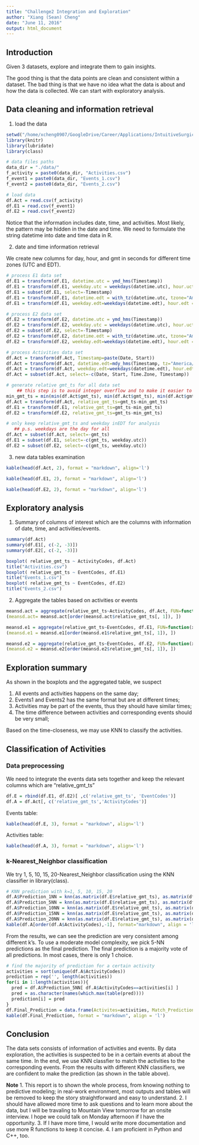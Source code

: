 ```yaml
---
title: "Challenge2 Integration and Exploration"
author: "Xiang (Sean) Cheng"
date: "June 11, 2016"
output: html_document
---
```


## Introduction

Given 3 datasets, explore and integrate them to gain insights.

The good thing is that the data points are clean and consistent within a dataset. The bad thing is that we have no idea what the data is about and how the data is collected. We can start with exploratory analysis.

## Data cleaning and information retrieval 
  
1. load the data 
```r
setwd("/home/xcheng0907/GoogleDrive/Career/Applications/IntuitiveSurgical/datachallenge")
library(knitr)
library(lubridate)
library(class)
```

```r
# data files paths 
data_dir = "./data/"
f_activity = paste0(data_dir, "Activities.csv")
f_event1 = paste0(data_dir, "Events_1.csv")
f_event2 = paste0(data_dir, "Events_2.csv")

# load data
df.Act = read.csv(f_activity)
df.E1 = read.csv(f_event1)
df.E2 = read.csv(f_event2)
```
Notice that the information includes date, time, and activities. Most likely, the pattern may be hidden in the date and time. We need to formulate the string datetime into date and time data in R.

2. date and time information retrieval 

We create new columns for day, hour, and gmt in seconds for different time zones (UTC and EDT).
```r
# process E1 data set
df.E1 = transform(df.E1, datetime.utc = ymd_hms(Timestamp))
df.E1 = transform(df.E1, weekday.utc = weekdays(datetime.utc), hour.uct=hour(datetime.utc))
df.E1 = subset(df.E1, select=-Timestamp)
df.E1 = transform(df.E1, datetime.edt = with_tz(datetime.utc, tzone="America/New_York"))
df.E1 = transform(df.E1, weekday.edt=weekdays(datetime.edt), hour.edt = hour(datetime.edt))

# process E2 data set
df.E2 = transform(df.E2, datetime.utc = ymd_hms(Timestamp))
df.E2 = transform(df.E2, weekday.utc = weekdays(datetime.utc), hour.uct=hour(datetime.utc))
df.E2 = subset(df.E2, select=-Timestamp)
df.E2 = transform(df.E2, datetime.edt = with_tz(datetime.utc, tzone="America/New_York"))
df.E2 = transform(df.E2, weekday.edt=weekdays(datetime.edt), hour.edt = hour(datetime.edt))

# process Activities data set
df.Act = transform(df.Act, Timestamp=paste(Date, Start))
df.Act = transform(df.Act, datetime.edt=mdy_hms(Timestamp, tz="America/New_York"))
df.Act = transform(df.Act, weekday.edt=weekdays(datetime.edt), hour.edt=hour(datetime.edt), gmt_ts=as.numeric(datetime.edt))
df.Act = subset(df.Act, select=-c(Date, Start, Time.Zone, Timestamp))

# generate relative gmt_ts for all data set
    ## this step is to avoid integer overflow and to make it easier to read
min_gmt_ts = min(min(df.Act$gmt_ts), min(df.Act$gmt_ts), min(df.Act$gmt_ts))
df.Act = transform(df.Act, relative_gmt_ts=gmt_ts-min_gmt_ts)
df.E1 = transform(df.E1, relative_gmt_ts=gmt_ts-min_gmt_ts)
df.E2 = transform(df.E2, relative_gmt_ts=gmt_ts-min_gmt_ts)

# only keep relative_gmt_ts and weekday inEDT for analysis
   ## p.s. weekdays are the day for all
df.Act = subset(df.Act, select=-gmt_ts)
df.E1 = subset(df.E1, select=-c(gmt_ts, weekday.utc))
df.E2 = subset(df.E2, select=-c(gmt_ts, weekday.utc))
```


3. new data tables examination
```r
kable(head(df.Act, 2), format = "markdown", align='l')
```
```r
kable(head(df.E1, 2), format = "markdown", align='l')
```
```r
kable(head(df.E2, 2), format = "markdown", align='l')
```


## Exploratory analysis

1. Summary of columns of interest which are the columns with information of date, time, and activities/events.
```r
summary(df.Act)
summary(df.E1[, c(-2, -3)])
summary(df.E2[, c(-2, -3)])
```

```r
boxplot( relative_gmt_ts ~ ActivityCodes, df.Act)
title("Activities.csv")
boxplot( relative_gmt_ts ~ EventCodes, df.E1)
title("Events_1.csv")
boxplot( relative_gmt_ts ~ EventCodes, df.E2)
title("Events_2.csv")
```


2. Aggregate the tables based on activities or events
```r
meansd.act = aggregate(relative_gmt_ts~ActivityCodes, df.Act, FUN=function(x)c(ave=mean(x), std=sd(x), len=length(x)))
(meansd.act= meansd.act[order(meansd.act$relative_gmt_ts[, 1]), ])
```

```r
meansd.e1 = aggregate(relative_gmt_ts~EventCodes, df.E1, FUN=function(x)c(ave=mean(x), std=sd(x), len=length(x)))
(meansd.e1 = meansd.e1[order(meansd.e1$relative_gmt_ts[, 1]), ])
```

```r
meansd.e2 = aggregate(relative_gmt_ts~EventCodes, df.E2, FUN=function(x)c(ave=mean(x), std=sd(x), len=length(x)))
(meansd.e2 = meansd.e2[order(meansd.e2$relative_gmt_ts[, 1]), ])
```


## Exploration summary
As shown in the boxplots and the aggregated table, we suspect

  1. All events and activities happens on the same day; 
  2. Events1 and Events2 has the same format but are at different times;
  3. Activities may be part of the events, thus they should have similar times;
  4. The time difference between activities and corresponding events should be very small;
  
  Based on the time-closeness, we may use KNN to classify the activities.
  
## Classification of Activities

### Data preprocessing 
We need to integrate the events data sets together and keep the relevant columns which are "relative_gmt_ts" 
```r
df.E = rbind(df.E1, df.E2)[ ,c('relative_gmt_ts', 'EventCodes')]
df.A = df.Act[, c('relative_gmt_ts','ActivityCodes')]
```

Events table:
```r
kable(head(df.E, 3), format = "markdown", align='l')
```

Activities table:
```r
kable(head(df.A, 3), format = "markdown", align='l')
````

### k-Nearest_Neighbor classification

We try 1, 5, 10, 15, 20-Nearest_Neighbor classification using the KNN classifier in library(class).

```r
# KNN prediction with k=1, 5, 10, 15, 20
df.A$Prediction_1NN = knn(as.matrix(df.E$relative_gmt_ts), as.matrix(df.A$relative_gmt_ts), df.E$EventCodes, k=1)
df.A$Prediction_5NN = knn(as.matrix(df.E$relative_gmt_ts), as.matrix(df.A$relative_gmt_ts), df.E$EventCodes, k=5)
df.A$Prediction_10NN = knn(as.matrix(df.E$relative_gmt_ts), as.matrix(df.A$relative_gmt_ts), df.E$EventCodes, k=10)
df.A$Prediction_15NN = knn(as.matrix(df.E$relative_gmt_ts), as.matrix(df.A$relative_gmt_ts), df.E$EventCodes, k=15)
df.A$Prediction_20NN = knn(as.matrix(df.E$relative_gmt_ts), as.matrix(df.A$relative_gmt_ts), df.E$EventCodes, k=20)
kable(df.A[order(df.A$ActivityCodes),-1], format="markdown", align = 'l')
```

From the results, we can see the prediction are very consistent among different k's. To use a moderate model complexity, we pick 5-NN predictions as the final prediction. The final prediction is a majority vote of all predictions. In most cases, there is only 1 choice. 
```r
# find the majority of prediction for a certain activity 
activities = sort(unique(df.A$ActivityCodes))
prediction = rep('', length(activities))
for(i in 1:length(activities)){
  pred = df.A$Prediction_5NN[ df.A$ActivityCodes==activities[i] ]
  pred = as.character(names(which.max(table(pred))))
  prediction[i] = pred
}
df.Final_Prediction = data.frame(Activites=activities, Match_Prediction=prediction)
kable(df.Final_Prediction, format = "markdown", align = 'l')
```


## Conclusion
The data sets consists of information of activities and events. By data exploration, the activities is suspected to be in a certain events at about the same time.  In the end, we use KNN classfier to match the activities to the corresponding events. From the results with different KNN classifiers, we are confident to make the prediction (as shown in the table above).


__Note__
  1. This report is to shown the whole process, from knowing nothing to predictive modeling; in real-work environment, most outputs and tables will be removed to keep the story straightforward and easy to understand. 
  2. I should have allowed more time to ask questions and to learn more about the data, but I will be travaling to Mountain View tomorrow for an onsite interview. I hope we could talk on Monday afternoon if I have the opportunity.
  3. If I have more time, I would write more documentation and use more R functions to keep it concise. 
  4. I am proficient in Python and C++, too. 
  
  